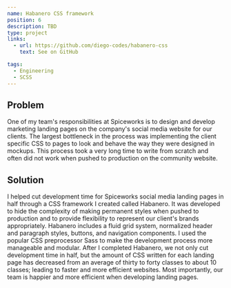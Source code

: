 ```yaml
---
name: Habanero CSS framework
position: 6
description: TBD
type: project
links:
  - url: https://github.com/diego-codes/habanero-css
    text: See on GitHub

tags:
  - Engineering
  - SCSS
---
```


## Problem

One of my team's responsibilities at Spiceworks is to design and develop marketing landing pages on the company's social media website for our clients. The largest bottleneck in the process was implementing the client specific CSS to pages to look and behave the way they were designed in mockups. This process took a very long time to write from scratch and often did not work when pushed to production on the community website.

## Solution

I helped cut development time for Spiceworks social media landing pages in half through a CSS framework I created called Habanero. It was developed to hide the complexity of making permanent styles when pushed to production and to provide flexibility to represent our client's brands appropriately. Habanero includes a fluid grid system, normalized header and paragraph styles, buttons, and navigation components. I used the popular CSS preprocessor Sass to make the development process more manageable and modular.
After I completed Habanero, we not only cut development time in half, but the amount of CSS written for each landing page has decreased from an average of thirty to forty classes to about 10 classes; leading to faster and more efficient websites. Most importantly, our team is happier and more efficient when developing landing pages.
